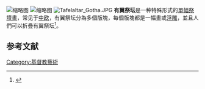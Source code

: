 [[File:Altar_of_Veit_Stoss,_St._Mary's_Church,_Krakow,_Poland.jpg|缩略图]]
[[File:Schneeberg_St._Wolfgangskirche_altar_piece_front_(aka).jpg|缩略图]]
[[File:Tafelaltar_Gotha.JPG|thumb]] 
'''有翼祭坛'''是一种特殊形式的[[單幅祭壇畫|單幅祭壇畫]]，常见于[[中欧|中欧]]，有翼祭坛分為多個版塊，每個版塊都是一幅畫或[[浮雕|浮雕]]，並且人們可以折疊有翼祭坛<ref name="GEMOLL">{{Citation|surname1=Wilhelm Gemoll|title=Griechisch-Deutsches Schul- und Handwörterbuch|publisher=G. Freytag Verlag/Hölder-Pichler-Tempsky|publication-place=München/Wien|date=1965|language=de}}</ref>。

==参考文献==
{{reflist}}

[[Category:基督教藝術|Category:基督教藝術]]
